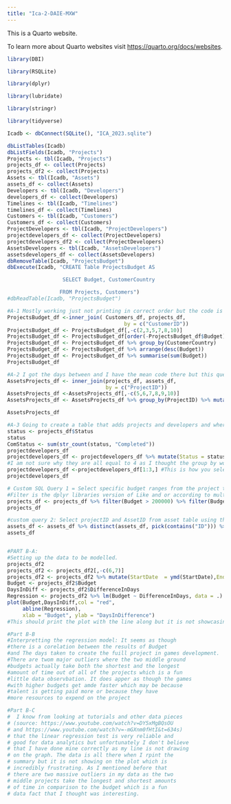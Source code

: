 ```yaml
---
title: "Ica-2-DAIE-MXW"
---
```


This is a Quarto website.

To learn more about Quarto websites visit <https://quarto.org/docs/websites>.

```r
library(DBI)

library(RSQLite)

library(dplyr)

library(lubridate)

library(stringr)

library(tidyverse)

Icadb <- dbConnect(SQLite(), "ICA_2023.sqlite")

dbListTables(Icadb)
dbListFields(Icadb, "Projects")
Projects <- tbl(Icadb, "Projects")
projects_df <- collect(Projects)
projects_df2 <- collect(Projects)
Assets <- tbl(Icadb, "Assets")
assets_df <- collect(Assets)
Developers <- tbl(Icadb, "Developers")
developers_df <- collect(Developers)
Timelines <- tbl(Icadb, "Timelines")
timelines_df <- collect(Timelines)
Customers <- tbl(Icadb, "Customers")
Customers_df <- collect(Customers)
ProjectDevelopers <- tbl(Icadb, "ProjectDevelopers")
projectdevelopers_df <- collect(ProjectDevelopers)
projectdevelopers_df2 <- collect(ProjectDevelopers)
AssetsDevelopers <- tbl(Icadb, "AssetsDevelopers")
assetsdevelopers_df <- collect(AssetsDevelopers)
dbRemoveTable(Icadb, "ProjectsBudget")
dbExecute(Icadb, "CREATE Table ProjectsBudget AS

                  SELECT Budget, CustomerCountry

                 FROM Projects, Customers")
#dbReadTable(Icadb, "ProjectsBudget")

#A-1 Mostly working just not printing in correct order but the code is all there
ProjectsBudget_df <-inner_join( Customers_df, projects_df,
                                      by = c("CustomerID"))
ProjectsBudget_df <- ProjectsBudget_df[,-c(2,3,5,7,8,10)]
ProjectsBudget_df <- ProjectsBudget_df[order(-ProjectsBudget_df$Budget),] # Should showcase the order correctly but it no longer does. This works before the summarise?
ProjectsBudget_df <- ProjectsBudget_df %>% group_by(CustomerCountry)
ProjectsBudget_df <- ProjectsBudget_df %>% arrange(desc(Budget))
ProjectsBudget_df <- ProjectsBudget_df %>% summarise(sum(Budget))
ProjectsBudget_df

#A-2 I got the days between and I have the mean code there but this question would not cooperate with me at all
AssetsProjects_df <- inner_join(projects_df, assets_df,
                                by = c("ProjectID"))
AssetsProjects_df <-AssetsProjects_df[,-c(5,6,7,8,9,10)]
AssetsProjects_df <- AssetsProjects_df %>% group_by(ProjectID) %>% mutate(EndDate = ymd(EndDate),StartDate = ymd(StartDate)) %>% mutate(diff=as.numeric(difftime(EndDate, StartDate, units = "days"))) %>% mutate(meanDays = mean(diff)) 

AssetsProjects_df

#A-3 Going to create a table that adds projects and developers and where the project is completed it will print that out
status <- projects_df$Status
status
ComStatus <- sum(str_count(status, "Completed"))
projectdevelopers_df
projectdevelopers_df <- projectdevelopers_df %>% mutate(Status = status) %>% group_by(DeveloperID) %>% summarize(DevComplete = ComStatus) %>% arrange(desc(ComStatus))
#I am not sure why they are all equal to 4 as I thought the group by would split it per case but This is the basics of How you would do this question
projectdevelopers_df <-projectdevelopers_df[1:3,] #This is how you select the top 3 values
projectdevelopers_df

# Custom SQL Query 1 = Select specific budget ranges from the project table 
#Filter is the dplyr libraries version of Like and or according to multiple articles I read https://sebastiansauer.github.io/dplyr_filter/ and https://stackoverflow.com/questions/32829358/dplyr-filter-with-sql-like-wildcard
projects_df <- projects_df %>% filter(Budget > 200000) %>% filter(Budget < 350000)
projects_df

#custom query 2: Select projectID and AssetID from asset table using the distinct function and the arrange which is dplyrs version of the SQL query DISTINCT and ORDER_BY Reference: https://sparkbyexamples.com/r-programming/dplyr-arrange-function-in-r/#:~:text=R%20arrange()%20Ascending%20Order,either%20ascending%20or%20descending%20order.
assets_df <- assets_df %>% distinct(assets_df, pick(contains("ID"))) %>% arrange(desc(AssetID)) %>% arrange(desc(ProjectID))
assets_df


#PART B-A:
#Setting up the data to be modelled.
projects_df2
projects_df2 <- projects_df2[,-c(6,7)]
projects_df2 <- projects_df2 %>% mutate(StartDate  = ymd(StartDate),EndDate = ymd(EndDate)) %>% mutate(DifferenceInDays = as.numeric(difftime(EndDate, StartDate, units = "days")))
Budget <- projects_df2$Budget
DaysInDiff <- projects_df2$DifferenceInDays
Regression <- projects_df2 %>% lm(Budget ~ DifferenceInDays, data = .) %>% summary()
plot(Budget,DaysInDiff,col = "red",
     abline(Regression),
     xlab = "Budget", ylab = "DaysInDifference")
#This should print the plot with the line along but it is not showcasing the line 

#Part B-B
#Interpretting the regression model: It seems as though
#there is a corelation between the results of Budget
#and The days taken to create the fuill project in games development.
#There are twom major outliers where the two middle ground
#budgets actually take both the shortest and the longest
#amount of time out of all of the projects which is a fun
#little data observbation. It does apper as though the games
#with higher budgets get amde faster which may be because 
#talent is getting paid more or because they have 
#more resources to expend on the project

#Part B-C
#  I know from looking at tutorials and other data pieces
# (source: https://www.youtube.com/watch?v=DY5xMgBQsOU 
# and https://www.youtube.com/watch?v=-mGXnm0fHtI&t=634s)
# that the linear regression test is very reliable and 
# good for data analytics but unfortunately I don't believe
# that I have done mine correctly as my line is not drawing
# on the graph. The data is all there when I rpint the
# summary but it is not showing on the plot which is 
# incredibly frustrating. As I mentioned before that 
# there are two massive outliers in my data as the two
# middle projects take the longest and shortest amounts
# of time in comparison to the budget which is a fun 
# data fact that I thought was interesting. 



```
